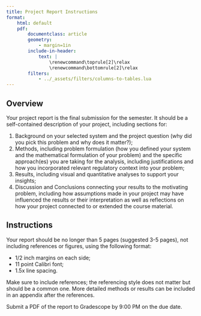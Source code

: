 ```yaml
---
title: Project Report Instructions
format:
    html: default
    pdf:
        documentclass: article
        geometry:
            - margin=1in  
        include-in-header:
            text: |
                \renewcommand\toprule[2]\relax
                \renewcommand\bottomrule[2]\relax
        filters:
            - ../_assets/filters/columns-to-tables.lua
---
```


## Overview

Your project report is the final submission for the semester. It should be a self-contained description of your project, including sections for:

1. Background on your selected system and the project question (why did you pick this problem and why does it matter?);
2. Methods, including problem formulation (how you defined your system and the mathematical formulation of your problem) and the specific approach(es) you are taking for the analysis, including justifications and how you incorporated relevant regulatory context into your problem;
3. Results, including visual and quantitative analyses to support your insights;
4. Discussion and Conclusions connecting your results to the motivating problem,  including how assumptions made in your project may have influenced the results or their interpretation as well as reflections on how your project connected to or extended the course material.

## Instructions

Your report should be no longer than 5 pages (suggested 3-5 pages), not including references or figures, using the following format:

- 1/2 inch margins on each side;
- 11 point Calibri font;
- 1.5x line spacing.

Make sure to include references; the referencing style does not matter but should be a common one. More detailed methods or results can be included in an appendix after the references.

Submit a PDF of the report to Gradescope by 9:00 PM on the due date. 